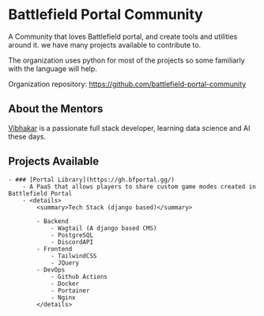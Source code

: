 # Battlefield Portal Community

A Community that loves Battlefield portal, and create tools and utilities around it. we have many projects available to contribute to. 

The organization  uses python for most of the projects so some familiarly with the language will help.

Organization repository: https://github.com/battlefield-portal-community

## About the Mentors

[Vibhakar](https://github.com/p0lygun) is a passionate full stack developer, learning data science and AI these days.

## Projects Available

    - ### [Portal Library](https://gh.bfportal.gg/)
        - A PaaS that allows players to share custom game modes created in Battlefield Portal
        - <details>
            <summary>Tech Stack (django based)</summary>
            
            - Backend
                - Wagtail (A django based CMS)
                - PostgreSQL
                - DiscordAPI
            - Frontend
                - TailwindCSS
                - JQuery
            - DevOps
                - Github Actions
                - Docker
                - Portainer
                - Nginx
            </details>


